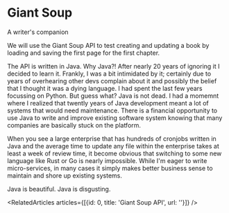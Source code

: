 
<Meta title="menu/missions/giant soup" />

# Giant Soup

<Subtitle>A writer's companion</Subtitle>

<GiantSoup />

We will use the Giant Soup API to test creating and updating a book by loading and saving the first page for the first chapter.

The API is written in Java. Why Java?! After nearly 20 years of ignoring it I decided to learn it. Frankly, I was a bit intimidated by it; certainly due 
to years of overhearing other devs complain about it and possibly the belief that I thought it was a dying language. I had spent the last few years focussing
on Python. But guess what? Java is not dead. I had a momemnt where I realized that twently years of Java development meant a lot of systems that would need maintenance.
There is a financial opportunity to use Java to write and improve existing software system knowing that many companies are basically stuck on the platform. 

When you see a large enterprise that has hundreds of cronjobs written in Java and the average time to update any file within the enterprise takes at least a week of review
time, it become obvious that switching to some new language like Rust or Go is nearly impossible. While I'm eager to write micro-services, in many cases it simply
makes better business sense to maintain and shore up existing systems. 

Java is beautiful. Java is disgusting. 

<RelatedArticles articles={[{id: 0, title: 'Giant Soup API', url: ''}]} />